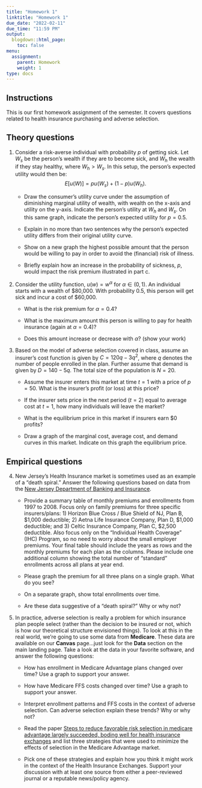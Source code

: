 ```yaml
---
title: "Homework 1"
linktitle: "Homework 1"
due_date: "2022-02-11"
due_time: "11:59 PM"
output:
  blogdown::html_page:
    toc: false
menu:
  assignment:
    parent: Homework
    weight: 1
type: docs
---
```


## Instructions
This is our first homework assignment of the semester. It covers questions related to health insurance purchasing and adverse selection. 

## Theory questions
1. Consider a risk-averse individual with probability $p$ of getting sick. Let $W_{s}$ be the person's wealth if they are to become sick, and $W_{h}$ the wealth if they stay healthy, where $W_{h}>W_{s}$. In this setup, the person's expected utility would then be:
$$E\left[u(W)\right] = p u(W_{s}) + (1-p) u(W_{h}).$$

    + Draw the consumer's utility curve under the assumption of diminishing marginal utility of wealth, with wealth on the x-axis and utility on the y-axis. Indicate the person's utility at $W_{h}$ and $W_{s}$. On this same graph, indicate the person's expected utility for $p=0.5$.
    
    + Explain in no more than two sentences why the person's expected utility differs from their original utility curve.
    
    + Show on a new graph the highest possible amount that the person would be willing to pay in order to avoid the (financial) risk of illness.
    
    + Briefly explain how an increase in the probability of sickness, $p$, would impact the risk premium illustrated in part c.


2. Consider the utility function, $u(w)=w^\alpha$ for $\alpha \in (0,1)$. An individual starts with a wealth of <span>&#36;</span>80,000. With probability 0.5, this person will get sick and incur a cost of <span>&#36;</span>60,000.

    + What is the risk premium for $\alpha=0.4$?
    
    + What is the maximum amount this person is willing to pay for health insurance (again at $\alpha=0.4$)?
    
    + Does this amount increase or decrease with $\alpha$? (show your work)


3. Based on the model of adverse selection covered in class, assume an insurer's cost function is given by $C=120q - 3q^{2}$, where $q$ denotes the number of people enrolled in the plan. Further assume that demand is given by $D=140-5q$. The total size of the population is $N=20$.

    + Assume the insurer enters this market at time $t=1$ with a price of $p=50$. What is the insurer's profit (or loss) at this price?
  
    + If the insurer sets price in the next period ($t=2$) equal to average cost at $t=1$, how many individuals will leave the market?
    
    + What is the equilibrium price in this market if insurers earn <span>&#36;</span>0 profits?
    
    + Draw a graph of the marginal cost, average cost, and demand curves in this market. Indicate on this graph the equilibrium price.


## Empirical questions

4. New Jersey's Health Insurance market is sometimes used as an example of a "death spiral." Answer the following questions based on data from the [New Jersey Department of Banking and Insurance](http://www.state.nj.us/dobi/division_insurance/ihcseh/data_ihc.htm).

    + Provide a summary table of monthly premiums and enrollments from 1997 to 2008. Focus only on family premiums for three specific insurers/plans: 1) Horizon Blue Cross / Blue Shield of NJ, Plan B, <span>&#36;</span>1,000 deductible; 2) Aetna Life Insurance Company, Plan D, <span>&#36;</span>1,000 deductible; and 3) Celtic Insurance Company, Plan C, <span>&#36;</span>2,500 deductible. Also focus only on the "Individual Health Coverage" (IHC) Program, so no need to worry about the small employer premiums. Your final table should include the years as rows and the monthly premiums for each plan as the columns. Please include one additional column showing the total number of "standard" enrollments across all plans at year end.
    
    + Please graph the premium for all three plans on a single graph. What do you see? 
    
    + On a separate graph, show total enrollments over time. 
    
    + Are these data suggestive of a "death spiral?" Why or why not?
    
5. In practice, adverse selection is really a problem for which insurance plan people select (rather than the decision to be insured or not, which is how our theoretical structure envisioned things). To look at this in the real world, we're going to use some data from **Medicare**. These data are available on our **Canvas** page...just look for the **Data** section on the main landing page. Take a look at the data in your favorite software, and answer the following questions:

    + How has enrollment in Medicare Advantage plans changed over time? Use a graph to support your answer.
    
    + How have Medicare FFS costs changed over time? Use a graph to support your answer.
    
    + Interpret enrollment patterns and FFS costs in the context of adverse selection. Can adverse selection explain these trends? Why or why not?
    
    + Read the paper [Steps to reduce favorable risk selection in medicare advantage largely succeeded, boding well for health insurance exchanges](https://www.ncbi.nlm.nih.gov/pmc/articles/PMC3535470/) and list three strategies that were used to minimize the effects of selection in the Medicare Advantage market.
    
    + Pick one of these strategies and explain how you think it might work in the context of the Health Insurance Exchanges. Support your discussion with at least one source from either a peer-reviewed journal or a reputable news/policy agency.